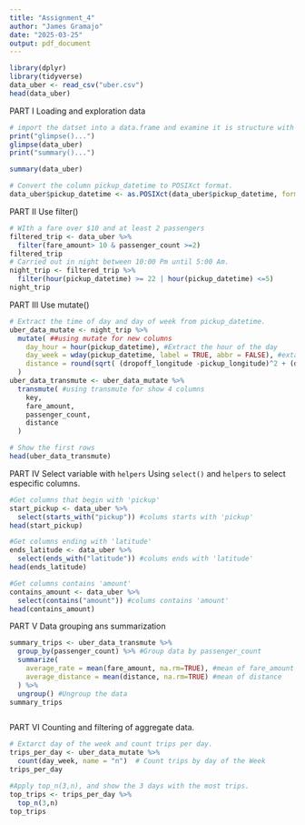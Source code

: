 ```yaml
---
title: "Assignment_4"
author: "James Gramajo"
date: "2025-03-25"
output: pdf_document
---
```

```r
library(dplyr)
library(tidyverse)
data_uber <- read_csv("uber.csv")
head(data_uber)
```
PART I
Loading and exploration data
```r
# import the datset into a data.frame and examine it is structure with glimpse() and summary().
print("glimpse()...")
glimpse(data_uber)
print("summary()...")

summary(data_uber)

# Convert the column pickup_datetime to POSIXct format.
data_uber$pickup_datetime <- as.POSIXct(data_uber$pickup_datetime, format="%Y-%m-%d %H:%M:%S", tz="UTC")

```

PART II
Use filter()
```r
# WIth a fare over $10 and at least 2 passengers
filtered_trip <- data_uber %>%
  filter(fare_amount> 10 & passenger_count >=2)
filtered_trip
# Carried out in night between 10:00 Pm until 5:00 Am.
night_trip <- filtered_trip %>%
  filter(hour(pickup_datetime) >= 22 | hour(pickup_datetime) <=5)
night_trip
```
PART III
Use mutate()
```r
# Extract the time of day and day of week from pickup_datetime.
uber_data_mutate <- night_trip %>%
  mutate( ##using mutate for new columns
    day_hour = hour(pickup_datetime), #Extract the hour of the day
    day_week = wday(pickup_datetime, label = TRUE, abbr = FALSE), #extarct day of week with name.
    distance = round(sqrt( (dropoff_longitude -pickup_longitude)^2 + (dropoff_latitude-pickup_latitude)^2 ),8) #Calc distance with formula and only 8 decimals
  ) 
uber_data_transmute <- uber_data_mutate %>%
  transmute( #using transmute for show 4 columns
    key, 
    fare_amount,
    passenger_count,
    distance
  )

# Show the first rows
head(uber_data_transmute)

```

PART IV
Select variable with `helpers`
Using `select()` and `helpers` to select especific columns.
```r
#Get columns that begin with 'pickup'
start_pickup <- data_uber %>%
  select(starts_with("pickup")) #colums starts with 'pickup'
head(start_pickup)

#Get columns ending with 'latitude'
ends_latitude <- data_uber %>%
  select(ends_with("latitude")) #colums ends with 'latitude'
head(ends_latitude)

#Get columns contains 'amount'
contains_amount <- data_uber %>%
  select(contains("amount")) #colums contains 'amount'
head(contains_amount)
```
PART V
Data grouping ans summarization
```r
summary_trips <- uber_data_transmute %>%
  group_by(passenger_count) %>% #Group data by passenger_count
  summarize(
    average_rate = mean(fare_amount, na.rm=TRUE), #mean of fare_amount
    average_distance = mean(distance, na.rm=TRUE) #mean of distance
  ) %>%
  ungroup() #Ungroup the data
summary_trips



```


PART VI
Counting and filtering of aggregate data.
```r
# Extarct day of the week and count trips per day.
trips_per_day <- uber_data_mutate %>%
  count(day_week, name = "n")  # Count trips by day of the Week
trips_per_day

#Apply top_n(3,n), and show the 3 days with the most trips.
top_trips <- trips_per_day %>%
  top_n(3,n)
top_trips
```




